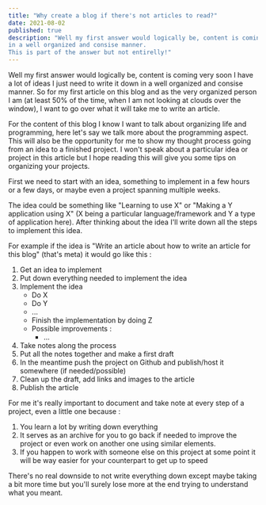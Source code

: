 ```yaml
---
title: "Why create a blog if there's not articles to read?"
date: 2021-08-02
published: true
description: "Well my first answer would logically be, content is coming very soon I have a lot of ideas I just need to write it down
in a well organized and consise manner.
This is part of the answer but not entirelly!"
---
```


Well my first answer would logically be, content is coming very soon I have a lot of ideas I just need to write it down in a well organized and consise manner.
So for my first article on this blog and as the very organized person I am (at least 50% of the time, when I am not looking at clouds over the window), I want to go over what
it will take me to write an article.


For the content of this blog I know I want to talk about organizing life and programming, here let's say we talk more about the programming aspect.
This will also be the opportunity for me to show my thought process going from an idea to a finished project.
I won't speak about a particular idea or project in this article but I hope reading this will give you some tips on organizing your projects.


First we need to start with an idea, something to implement in a few hours or a few days, or maybe even a project spanning multiple weeks.

The idea could be something like "Learning to use X" or "Making a Y application using X" (X being a particular language/framework and Y a type of application here).
After thinking about the idea I'll write down all the steps to implement this idea.

For example if the idea is "Write an article about how to write an article for this blog" (that's meta) it would go like this :
1. Get an idea to implement
2. Put down everything needed to implement the idea
3. Implement the idea 
    - Do X
    - Do Y
    - ...
    - Finish the implementation by doing Z 
    - Possible improvements : 
        - ...
4. Take notes along the process 
5. Put all the notes together and make a first draft
6. In the meantime push the project on Github and publish/host it somewhere (if needed/possible)
7. Clean up the draft, add links and images to the article
8. Publish the article


For me it's really important to document and take note at every step of a project, even a little one because :
1. You learn a lot by writing down everything
2. It serves as an archive for you to go back if needed to improve the project or even work on another one using similar elements.
3. If you happen to work with someone else on this project at some point it will be way easier for your counterpart to get up to speed


There's no real downside to not write everything down except maybe taking a bit more time but you'll surely lose more at the end trying
to understand what you meant.